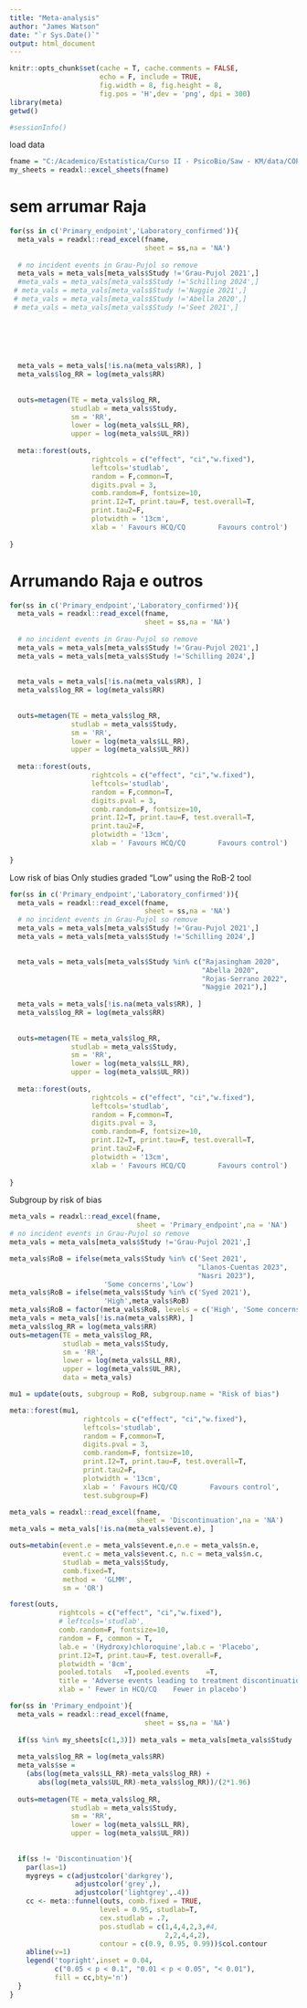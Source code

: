 ---
title: "Meta-analysis"
author: "James Watson"
date: "`r Sys.Date()`"
output: html_document
---

```{r setup, include=FALSE}
knitr::opts_chunk$set(cache = T, cache.comments = FALSE,
                      echo = F, include = TRUE, 
                      fig.width = 8, fig.height = 8,
                      fig.pos = 'H',dev = 'png', dpi = 300)
library(meta)
getwd()
```

```{r}
#sessionInfo()
```

load data
```{r}
fname = "C:/Academico/Estatística/Curso II - PsicoBio/Saw - KM/data/COPCOV_Meta_Analysis_v2.1_15_08_23_Rajasingham_corrected.xlsx"
my_sheets = readxl::excel_sheets(fname)

```


# sem arrumar Raja
```{r meta_plot_efficacy, fig.height=5, fig.width=9}
for(ss in c('Primary_endpoint','Laboratory_confirmed')){
  meta_vals = readxl::read_excel(fname,
                                 sheet = ss,na = 'NA')
  
  # no incident events in Grau-Pujol so remove
  meta_vals = meta_vals[meta_vals$Study !='Grau-Pujol 2021',]
  #meta_vals = meta_vals[meta_vals$Study !='Schilling 2024',]
 # meta_vals = meta_vals[meta_vals$Study !='Naggie 2021',]
 # meta_vals = meta_vals[meta_vals$Study !='Abella 2020',]
 # meta_vals = meta_vals[meta_vals$Study !='Seet 2021',]

  

  
  
  
  meta_vals = meta_vals[!is.na(meta_vals$RR), ]
  meta_vals$log_RR = log(meta_vals$RR)
  
  
  outs=metagen(TE = meta_vals$log_RR, 
               studlab = meta_vals$Study,
               sm = 'RR',
               lower = log(meta_vals$LL_RR),
               upper = log(meta_vals$UL_RR))
  
  meta::forest(outs, 
                    rightcols = c("effect", "ci","w.fixed"),
                    leftcols='studlab',
                    random = F,common=T,
                    digits.pval = 3,
                    comb.random=F, fontsize=10,
                    print.I2=T, print.tau=F, test.overall=T,
                    print.tau2=F,
                    plotwidth = '13cm',
                    xlab = ' Favours HCQ/CQ        Favours control')
  
}
```
# Arrumando Raja e outros


```{r meta_plot_efficacy, fig.height=5, fig.width=9}
for(ss in c('Primary_endpoint','Laboratory_confirmed')){
  meta_vals = readxl::read_excel(fname,
                                 sheet = ss,na = 'NA')
  
  # no incident events in Grau-Pujol so remove
  meta_vals = meta_vals[meta_vals$Study !='Grau-Pujol 2021',]
  meta_vals = meta_vals[meta_vals$Study !='Schilling 2024',]
  
  
  meta_vals = meta_vals[!is.na(meta_vals$RR), ]
  meta_vals$log_RR = log(meta_vals$RR)
  
  
  outs=metagen(TE = meta_vals$log_RR, 
               studlab = meta_vals$Study,
               sm = 'RR',
               lower = log(meta_vals$LL_RR),
               upper = log(meta_vals$UL_RR))
  
  meta::forest(outs, 
                    rightcols = c("effect", "ci","w.fixed"),
                    leftcols='studlab',
                    random = F,common=T,
                    digits.pval = 3,
                    comb.random=F, fontsize=10,
                    print.I2=T, print.tau=F, test.overall=T,
                    print.tau2=F,
                    plotwidth = '13cm',
                    xlab = ' Favours HCQ/CQ        Favours control')
  
}
```

Low risk of bias
Only studies graded "Low" using the RoB-2 tool

```{r meta_low_RoB, fig.height=5, fig.width=9}
for(ss in c('Primary_endpoint','Laboratory_confirmed')){
  meta_vals = readxl::read_excel(fname,
                                 sheet = ss,na = 'NA')
  # no incident events in Grau-Pujol so remove
  meta_vals = meta_vals[meta_vals$Study !='Grau-Pujol 2021',]
  meta_vals = meta_vals[meta_vals$Study !='Schilling 2024',]

  
  meta_vals = meta_vals[meta_vals$Study %in% c("Rajasingham 2020",
                                               "Abella 2020",
                                               "Rojas-Serrano 2022",
                                               "Naggie 2021"),]
  
  meta_vals = meta_vals[!is.na(meta_vals$RR), ]
  meta_vals$log_RR = log(meta_vals$RR)
  
  
  outs=metagen(TE = meta_vals$log_RR, 
               studlab = meta_vals$Study,
               sm = 'RR',
               lower = log(meta_vals$LL_RR),
               upper = log(meta_vals$UL_RR))
  
  meta::forest(outs, 
                    rightcols = c("effect", "ci","w.fixed"),
                    leftcols='studlab',
                    random = F,common=T,
                    digits.pval = 3,
                    comb.random=F, fontsize=10,
                    print.I2=T, print.tau=F, test.overall=T,
                    print.tau2=F,
                    plotwidth = '13cm',
                    xlab = ' Favours HCQ/CQ        Favours control')
  
}
```


Subgroup by risk of bias

```{r subgroups, fig.height=7, fig.width=9}
meta_vals = readxl::read_excel(fname,
                               sheet = 'Primary_endpoint',na = 'NA')
# no incident events in Grau-Pujol so remove
meta_vals = meta_vals[meta_vals$Study !='Grau-Pujol 2021',]

meta_vals$RoB = ifelse(meta_vals$Study %in% c('Seet 2021',
                                              "Llanos-Cuentas 2023",
                                              "Nasri 2023"),
                       'Some concerns','Low')
meta_vals$RoB = ifelse(meta_vals$Study %in% c('Syed 2021'),
                       'High',meta_vals$RoB)
meta_vals$RoB = factor(meta_vals$RoB, levels = c('High', 'Some concerns', 'Low'))
meta_vals = meta_vals[!is.na(meta_vals$RR), ]
meta_vals$log_RR = log(meta_vals$RR)
outs=metagen(TE = meta_vals$log_RR, 
             studlab = meta_vals$Study,
             sm = 'RR',
             lower = log(meta_vals$LL_RR),
             upper = log(meta_vals$UL_RR),
             data = meta_vals)

mu1 = update(outs, subgroup = RoB, subgroup.name = "Risk of bias")

meta::forest(mu1, 
                  rightcols = c("effect", "ci","w.fixed"),
                  leftcols='studlab',
                  random = F,common=T,
                  digits.pval = 3,
                  comb.random=F, fontsize=10,
                  print.I2=T, print.tau=F, test.overall=T,
                  print.tau2=F,
                  plotwidth = '13cm',
                  xlab = ' Favours HCQ/CQ        Favours control',
                  test.subgroup=F)
```


```{r meta_discontinuation, fig.height=5, fig.width=9}
meta_vals = readxl::read_excel(fname,
                               sheet = 'Discontinuation',na = 'NA')
meta_vals = meta_vals[!is.na(meta_vals$event.e), ]

outs=metabin(event.e = meta_vals$event.e,n.e = meta_vals$n.e,
             event.c = meta_vals$event.c, n.c = meta_vals$n.c,
             studlab = meta_vals$Study,
             comb.fixed=T,
             method =  'GLMM',
             sm = 'OR')

forest(outs, 
            rightcols = c("effect", "ci","w.fixed"),
            # leftcols='studlab',
            comb.random=F, fontsize=10,
            random = F, common = T,
            lab.e = '(Hydroxy)chloroquine',lab.c = 'Placebo',
            print.I2=T, print.tau=F, test.overall=F,
            plotwidth = '8cm',
            pooled.totals	=T,pooled.events	=T,
            title = 'Adverse events leading to treatment discontinuation',
            xlab = ' Fewer in HCQ/CQ    Fewer in placebo')
```





```{r funnel_plot, fig.height=8, fig.width=8}
for(ss in 'Primary_endpoint'){
  meta_vals = readxl::read_excel(fname,
                                 sheet = ss,na = 'NA')
  
  if(ss %in% my_sheets[c(1,3)]) meta_vals = meta_vals[meta_vals$Study !='Grau-Pujol 2021',]
  
  meta_vals$log_RR = log(meta_vals$RR)
  meta_vals$se = 
    (abs(log(meta_vals$LL_RR)-meta_vals$log_RR) +
       abs(log(meta_vals$UL_RR)-meta_vals$log_RR))/(2*1.96)
  
  outs=metagen(TE = meta_vals$log_RR, 
               studlab = meta_vals$Study,
               sm = 'RR',
               lower = log(meta_vals$LL_RR),
               upper = log(meta_vals$UL_RR))
  
  
  if(ss != 'Discontinuation'){
    par(las=1)
    mygreys = c(adjustcolor('darkgrey'),
                adjustcolor('grey',),
                adjustcolor('lightgrey',.4))
    cc <- meta::funnel(outs, comb.fixed = TRUE,
                      level = 0.95, studlab=T,
                      cex.studlab = .7,
                      pos.studlab = c(1,4,4,2,3,#4,
                                      2,2,4,4,2),
                      contour = c(0.9, 0.95, 0.99))$col.contour
    abline(v=1)
    legend('topright',inset = 0.04,
           c("0.05 < p < 0.1", "0.01 < p < 0.05", "< 0.01"), 
           fill = cc,bty='n')
  }
}
```

